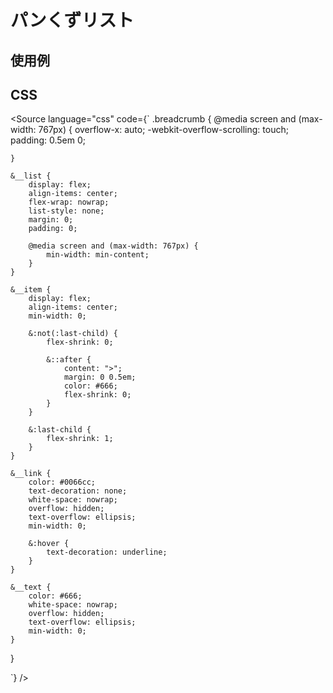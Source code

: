 
<Meta of={Stories} />

# パンくずリスト

## 使用例

<Canvas of={Stories.base} />

## CSS
<Source
  language="css"
  code={`
.breadcrumb {
    @media screen and (max-width: 767px) {
        overflow-x: auto;
        -webkit-overflow-scrolling: touch;
        padding: 0.5em 0;
    
    }

    &__list {
        display: flex;
        align-items: center;
        flex-wrap: nowrap;
        list-style: none;
        margin: 0;
        padding: 0;
        
        @media screen and (max-width: 767px) {
            min-width: min-content;
        }
    }

    &__item {
        display: flex;
        align-items: center;
        min-width: 0;
        
        &:not(:last-child) {
            flex-shrink: 0;
            
            &::after {
                content: ">";
                margin: 0 0.5em;
                color: #666;
                flex-shrink: 0;
            }
        }

        &:last-child {
            flex-shrink: 1;
        }
    }

    &__link {
        color: #0066cc;
        text-decoration: none;
        white-space: nowrap;
        overflow: hidden;
        text-overflow: ellipsis;
        min-width: 0;

        &:hover {
            text-decoration: underline;
        }
    }

    &__text {
        color: #666;
        white-space: nowrap;
        overflow: hidden;
        text-overflow: ellipsis;
        min-width: 0;
    }
}

  `}
/>

